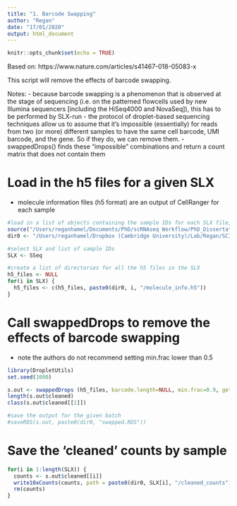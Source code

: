 ```yaml
---
title: "1. Barcode Swapping"
author: "Regan"
date: "17/01/2020"
output: html_document
---
```


```r
knitr::opts_chunk$set(echo = TRUE)
```

Based on: 
https://www.nature.com/articles/s41467-018-05083-x

This script will remove the effects of barcode swapping. 

Notes:
- because barcode swapping is a phenomenon that is observed at the stage of sequencing (i.e. on the patterned flowcells used by new Illumina sequencers [including the HiSeq4000 and NovaSeq]), this has to be performed by SLX-run
- the protocol of droplet-based sequencing techniques allow us to assume that it's impossible (essentially) for reads from two (or more) different samples to have the same cell barcode, UMI barcode, and the gene. So if they do, we can remove them.
- swappedDrops() finds these "impossible" combinations and return a count matrix that does not contain them


# Load in the h5 files for a given SLX
- molecule information files (h5 format) are an output of CellRanger for each sample
```r
#load in a list of objects containing the sample IDs for each SLX file, and the directory (dir) for the h5 files
source("/Users/reganhamel/Documents/PhD/scRNAseq Workflow/PhD_Dissertation/Chapter_4/Sources/SLX Names.R")
dir0 <- "/Users/reganhamel/Dropbox (Cambridge University)/Lab/Regan/SCI scRNA-seq Project/Cx3cr1 Data/Universal Workflow/Cell Ranger 3.1.0/Cell Ranger Data/"

#select SLX and list of sample IDs
SLX <- SSeq

#create a list of directories for all the h5 files in the SLX
h5_files <- NULL
for(i in SLX) {
  h5_files <- c(h5_files, paste0(dir0, i, "/molecule_info.h5"))
}
```

# Call swappedDrops to remove the effects of barcode swapping 
- note the authors do not recommend setting min.frac lower than 0.5
```r
library(DropletUtils)
set.seed(1000)

s.out <- swappedDrops (h5_files, barcode.length=NULL, min.frac=0.9, get.swapped=TRUE, get.diagnostics=TRUE, hdf5.out=TRUE)
length(s.out$cleaned)
class(s.out$cleaned[[1]])

#save the output for the given batch
#saveRDS(s.out, paste0(dir0, "swapped.RDS"))
```



# Save the 'cleaned' counts by sample
```r
for(i in 1:length(SLX)) {
  counts <- s.out$cleaned[[i]]
  write10xCounts(counts, path = paste0(dir0, SLX[i], "/cleaned_counts"))
  rm(counts)
}
```
